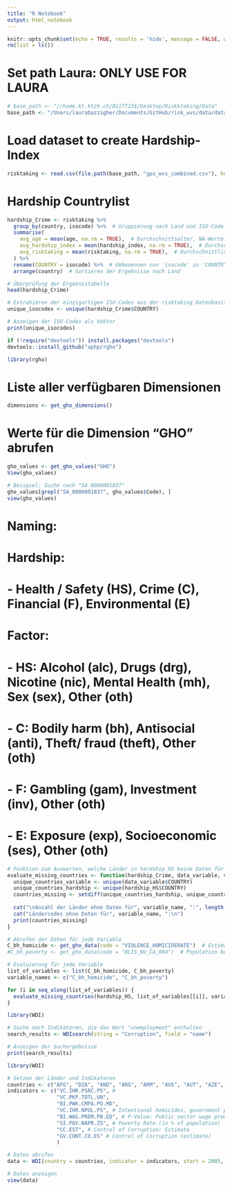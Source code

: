 ```yaml
---
title: "R Notebook"
output: html_notebook
---
```


```r
knitr::opts_chunk$set(echo = TRUE, results = 'hide', message = FALSE, warning = FALSE)
rm(list = ls())
```

# Set path Laura: ONLY USE FOR LAURA 
```r
# base_path <- "//home.kt.ktzh.ch/B117T23$/Desktop/Riskktaking/Data"
base_path <- "/Users/laurabazzigher/Documents/GitHub/risk_wvs/data/dataset/Data_S3"
```

# Load dataset to create Hardship-Index
```r
risktaking <- read.csv(file.path(base_path, "gps_wvs_combined.csv"), header=TRUE, as.is=TRUE)
```

# Hardship Countrylist
```r
hardship_Crime <- risktaking %>%
  group_by(country, isocode) %>%  # Gruppierung nach Land und ISO-Code
  summarise(
    avg_age = mean(age, na.rm = TRUE),  # Durchschnittsalter, NA-Werte ignorieren
    avg_hardship_index = mean(hardship_index, na.rm = TRUE),  # Durchschnittlicher Hardship-Index
    avg_risktaking = mean(risktaking, na.rm = TRUE),  # Durchschnittliches Risikoverhalten
  ) %>%
  rename(COUNTRY = isocode) %>%  # Umbenennen von 'isocode' zu 'COUNTRY'
  arrange(country)  # Sortieren der Ergebnisse nach Land

# Überprüfung der Ergebnistabelle
head(hardship_Crime)
```

```r
# Extrahieren der einzigartigen ISO-Codes aus der risktaking Datenbasis
unique_isocodes <- unique(hardship_Crime$COUNTRY)

# Anzeigen der ISO-Codes als Vektor
print(unique_isocodes)
```


```r
if (!require("devtools")) install.packages("devtools")
devtools::install_github("aphp/rgho")

library(rgho)
```

# Liste aller verfügbaren Dimensionen
```r
dimensions <- get_gho_dimensions()
```

# Werte für die Dimension "GHO" abrufen
```r
gho_values <- get_gho_values("GHO")
View(gho_values) 

# Beispiel: Suche nach "SA_0000001837"
gho_values[grepl("SA_0000001837", gho_values$Code), ]
view(gho_values)
```
# Naming: 
# Hardship: 
# - Health / Safety (HS), Crime (C), Financial (F), Environmental (E)

# Factor: 
# - HS: Alcohol (alc), Drugs (drg), Nicotine (nic), Mental Health (mh), Sex (sex), Other (oth)
# - C: Bodily harm (bh), Antisocial (anti), Theft/ fraud (theft), Other (oth)
# - F: Gambling (gam), Investment (inv), Other (oth)
# - E: Exposure (exp), Socioeconomic (ses), Other (oth)


```r
# Funktion zum Auswerten, welche Länder in hardship_HS keine Daten für eine spezifische Variable erhalten würden
evaluate_missing_countries <- function(hardship_Crime, data_variable, variable_name) {
  unique_countries_variable <- unique(data_variable$COUNTRY)
  unique_countries_hardship <- unique(hardship_HS$COUNTRY)
  countries_missing <- setdiff(unique_countries_hardship, unique_countries_variable)
  
  cat("\nAnzahl der Länder ohne Daten für", variable_name, ":", length(countries_missing), "\n")
  cat("Ländercodes ohne Daten für", variable_name, ":\n")
  print(countries_missing)
}

# Abrufen der Daten für jede Variable
C_bh_homicide <- get_gho_data(code = "VIOLENCE_HOMICIDERATE")  # Estimates of rates of homicides per 100 000 population
#C_bh_poverty <- get_gho_data(code = "NLIS_NU_CA_084")  # Population below the international poverty line (%)

# Evaluierung für jede Variable
list_of_variables <- list(C_bh_homicide, C_bh_poverty)
variable_names <- c("C_bh_homicide", "C_bh_poverty")

for (i in seq_along(list_of_variables)) {
  evaluate_missing_countries(hardship_HS, list_of_variables[[i]], variable_names[i])
}
```
```r
library(WDI)

# Suche nach Indikatoren, die das Wort "unemployment" enthalten
search_results <- WDIsearch(string = "Corruption", field = "name")

# Anzeigen der Suchergebnisse
print(search_results)
```


```r
library(WDI)

# Setzen der Länder und Indikatoren
countries <- c("AFG", "DZA", "AND", "ARG", "ARM", "AUS", "AUT", "AZE", "BGD", "BLR", "BOL", "BIH", "BWA", "BRA", "BGR", "BFA", "KHM", "CMR", "CAN", "CHL", "CHN", "COL", "CRI", "HRV", "CYP", "CZE", "ECU", "EGY", "EST", "ETH", "FIN", "FRA", "GEO", "DEU", "GHA", "GRC", "GTM", "HTI", "HUN", "IND", "IDN", "IRN", "IRQ", "ISR", "ITA", "JPN", "JOR", "KAZ", "KEN", "KWT", "KGZ", "LBN", "LBY", "LTU", "MWI", "MYS", "MLI", "MEX", "MDA", "MAR", "NLD", "NZL", "NIC", "NGA", "NOR", "PAK", "PSE", "PER", "PHL", "POL", "PRT", "QAT", "ROU", "RUS", "RAW", "RWA", "SAU", "SRB", "SGP", "SVN", "ZAF", "KOR", "ESP", "LKA", "SUR", "SWE", "CHE", "TWN", "TZA", "THA", "TTO", "TUN", "TUR", "UGA", "UKR", "ARE", "GBR", "USA", "URY", "UZB", "VEN", "VNM", "YEM", "ZMB", "ZWE")  
indicators <- c("VC.IHR.PSRC.P5", # 
                "VC.PKP.TOTL.UN", 
                "BI.PWK.CMPA.PO.MD", 
                "VC.IHR.NPOL.P5", # Intentional homicides, government police sources (per 100,000 people)
                "BI.WAG.PREM.PB.ED", # P-Value: Public sector wage premium, by education level (compared to formal wage employees)
                "SI.POV.NAPR.ZS", # Poverty Rate (in % of population)
                "CC.EST", # Control of Corruption: Estimate
                "GV.CONT.CO.ES" # Control of Corruption (estimate)
                )  

# Daten abrufen
data <- WDI(country = countries, indicator = indicators, start = 2005, end = 2012)

# Daten anzeigen
view(data)
```

